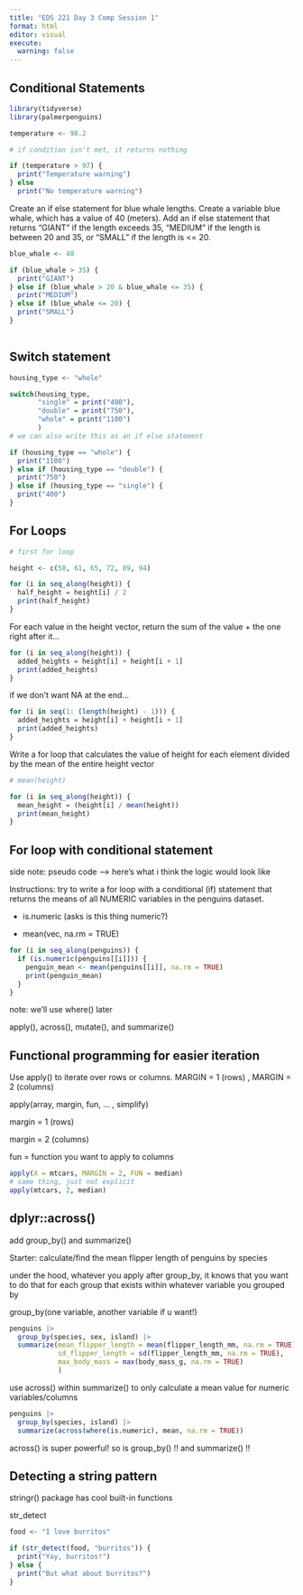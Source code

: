```yaml
---
title: "EDS 221 Day 3 Comp Session 1"
format: html
editor: visual
execute: 
  warning: false
---
```


## Conditional Statements

```r
library(tidyverse)
library(palmerpenguins)
```

```r
temperature <- 98.2

# if condition isn't met, it returns nothing

if (temperature > 97) {
  print("Temperature warning")
} else 
  print("No temperature warning")
```

Create an if else statement for blue whale lengths. Create a variable blue whale, which has a value of 40 (meters). Add an if else statement that returns "GIANT" if the length exceeds 35, "MEDIUM" if the length is between 20 and 35, or "SMALL" if the length is \<= 20.

```r

blue_whale <- 40

if (blue_whale > 35) {
  print("GIANT")
} else if (blue_whale > 20 & blue_whale <= 35) {
  print("MEDIUM")
} else if (blue_whale <= 20) {
  print("SMALL")
}
  

```

## Switch statement

```r
housing_type <- "whole"

switch(housing_type, 
       "single" = print("400"),
       "double" = print("750"),
       "whole" = print("1100")
       )
# we can also write this as an if else statement
```

```r
if (housing_type == "whole") {
  print("1100")
} else if (housing_type == "double") {
  print("750")
} else if (housing_type == "single") {
  print("400")
}
```

## For Loops

```r
# first for loop

height <- c(58, 61, 65, 72, 89, 94)

for (i in seq_along(height)) {
  half_height = height[i] / 2
  print(half_height)
}
```

For each value in the height vector, return the sum of the value + the one right after it...

```r
for (i in seq_along(height)) {
  added_heights = height[i] + height[i + 1]
  print(added_heights)
}
```

if we don't want NA at the end...

```r

for (i in seq(1: (length(height) - 1))) {
  added_heights = height[i] + height[i + 1]
  print(added_heights)
}
```

Write a for loop that calculates the value of height for each element divided by the mean of the entire height vector

```r
# mean(height)

for (i in seq_along(height)) {
  mean_height = (height[i] / mean(height))
  print(mean_height)
}
```

## For loop with conditional statement

side note: pseudo code --\> here's what i think the logic would look like

Instructions: try to write a for loop with a conditional (if) statement that returns the means of all NUMERIC variables in the penguins dataset.

-   is.numeric (asks is this thing numeric?)

-   mean(vec, na.rm = TRUE)

```r

for (i in seq_along(penguins)) {
  if (is.numeric(penguins[[i]])) {
    penguin_mean <- mean(penguins[[i]], na.rm = TRUE)
    print(penguin_mean)
  }
}

```

note: we'll use where() later

apply(), across(), mutate(), and summarize()

## Functional programming for easier iteration

Use apply() to iterate over rows or columns. MARGIN = 1 (rows) , MARGIN = 2 (columns)

apply(array, margin, fun, ... , simplify)

margin = 1 (rows)

margin = 2 (columns)

fun = function you want to apply to columns

```r
apply(X = mtcars, MARGIN = 2, FUN = median)
# same thing, just not explicit
apply(mtcars, 2, median)
```

## dplyr::across()

add group_by() and summarize()

Starter: calculate/find the mean flipper length of penguins by species

under the hood, whatever you apply after group_by, it knows that you want to do that for each group that exists within whatever variable you grouped by

group_by(one variable, another variable if u want!)

```r
penguins |> 
  group_by(species, sex, island) |> 
  summarize(mean_flipper_length = mean(flipper_length_mm, na.rm = TRUE),
            sd_flipper_length = sd(flipper_length_mm, na.rm = TRUE),
            max_body_mass = max(body_mass_g, na.rm = TRUE)
            )

```

use across() within summarize() to only calculate a mean value for numeric variables/columns

```r
penguins |> 
  group_by(species, island) |> 
  summarize(across(where(is.numeric), mean, na.rm = TRUE))
```

across() is super powerful! so is group_by() !! and summarize() !!

## Detecting a string pattern

stringr() package has cool built-in functions

str_detect

```r
food <- "I love burritos"

if (str_detect(food, "burritos")) {
  print("Yay, burritos!")
} else {
  print("But what about burritos?")
}
```
